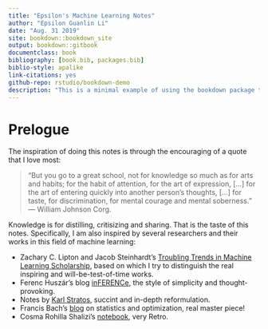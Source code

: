 ```yaml
--- 
title: "Epsilon's Machine Learning Notes"
author: "Epsilon Guanlin Li"
date: "Aug. 31 2019"
site: bookdown::bookdown_site
output: bookdown::gitbook
documentclass: book
bibliography: [book.bib, packages.bib]
biblio-style: apalike
link-citations: yes
github-repo: rstudio/bookdown-demo
description: "This is a minimal example of using the bookdown package to write a book. The output format for this example is bookdown::gitbook."
---
```


# Prelogue {-}

The inspiration of doing this notes is through the encouraging of a quote that I love most:

> "But you go to a great school, not for knowledge so much as for arts and habits; for the habit of attention, for the art of expression, [...] for the art of entering quickly into another person's thoughts, [...] for taste, for discrimination, for mental courage and mental soberness." --- William Johnson Corg.

Knowledge is for distilling, critisizing and sharing. That is the taste of this notes. Specifically, I am also inspired by several researchers and their works in this field of machine learning:

- Zachary C. Lipton and Jacob Steinhardt's [Troubling Trends in Machine Learning Scholarship](https://arxiv.org/abs/1807.03341), based on which I try to distinguish the real inspiring and will-be-test-of-time works.
- Ferenc Huszár's blog [inFERENCe](https://www.inference.vc/), the style of simplicity and thought-provoking.
- Notes by [Karl Stratos](http://karlstratos.com/#notes), succint and in-depth reformulation.
- Francis Bach's [blog](https://francisbach.com/) on statistics and optimization, real master piece!
- Cosma Rohilla Shalizi's [notebook](http://bactra.org/notebooks/), very 
Retro.
